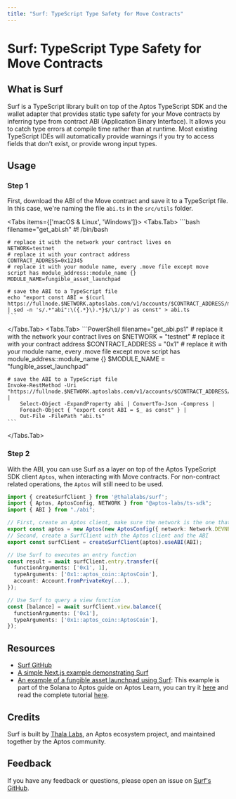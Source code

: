 ```yaml
---
title: "Surf: TypeScript Type Safety for Move Contracts"
---
```




# Surf: TypeScript Type Safety for Move Contracts

## What is Surf

Surf is a TypeScript library built on top of the Aptos TypeScript SDK and the wallet adapter that provides static type safety for your Move contracts by inferring type from contract ABI (Application Binary Interface). It allows you to catch type errors at compile time rather than at runtime. Most existing TypeScript IDEs will automatically provide warnings if you try to access fields that don't exist, or provide wrong input types.

## Usage

<Steps>

### Step 1

First, download the ABI of the Move contract and save it to a TypeScript file. In this case, we're naming the file `abi.ts` in the `src/utils` folder.

<Tabs items={['macOS & Linux', 'Windows']}>
  <Tabs.Tab>
    ```bash filename="get_abi.sh"
    #! /bin/bash

    # replace it with the network your contract lives on
    NETWORK=testnet
    # replace it with your contract address
    CONTRACT_ADDRESS=0x12345
    # replace it with your module name, every .move file except move script has module_address::module_name {}
    MODULE_NAME=fungible_asset_launchpad

    # save the ABI to a TypeScript file
    echo "export const ABI = $(curl https://fullnode.$NETWORK.aptoslabs.com/v1/accounts/$CONTRACT_ADDRESS/module/$MODULE_NAME | sed -n 's/.*"abi":\({.*}\).*}$/\1/p') as const" > abi.ts
    ```
  </Tabs.Tab>
  <Tabs.Tab>
    ```PowerShell filename="get_abi.ps1"
    # replace it with the network your contract lives on
    $NETWORK = "testnet"
    # replace it with your contract address
    $CONTRACT_ADDRESS = "0x1"
    # replace it with your module name, every .move file except move script has module_address::module_name {}
    $MODULE_NAME = "fungible_asset_launchpad"

    # save the ABI to a TypeScript file
    Invoke-RestMethod -Uri "https://fullnode.$NETWORK.aptoslabs.com/v1/accounts/$CONTRACT_ADDRESS/module/$MODULE_NAME" |
        Select-Object -ExpandProperty abi | ConvertTo-Json -Compress |
        Foreach-Object { "export const ABI = $_ as const" } |
        Out-File -FilePath "abi.ts"
    ```
  </Tabs.Tab>
</Tabs>

### Step 2

With the ABI, you can use Surf as a layer on top of the Aptos TypeScript SDK client `Aptos`, when interacting with Move contracts. For non-contract related operations, the `Aptos` will still need to be used.

```ts filename="src/utils/aptos.ts"
import { createSurfClient } from '@thalalabs/surf';
import { Aptos, AptosConfig, NETWORK } from "@aptos-labs/ts-sdk";
import { ABI } from "./abi";

// First, create an Aptos client, make sure the network is the one that contract lives on
export const aptos = new Aptos(new AptosConfig({ network: Network.DEVNET }));
// Second, create a SurfClient with the Aptos client and the ABI
export const surfClient = createSurfClient(aptos).useABI(ABI);

// Use Surf to executes an entry function
const result = await surfClient.entry.transfer({
  functionArguments: ['0x1', 1],
  typeArguments: ['0x1::aptos_coin::AptosCoin'],
  account: Account.fromPrivateKey(...),
});

// Use Surf to query a view function
const [balance] = await surfClient.view.balance({
  functionArguments: ['0x1'],
  typeArguments: ['0x1::aptos_coin::AptosCoin'],
});
```

</Steps>

## Resources

- [Surf GitHub](https://github.com/ThalaLabs/surf)
- [A simple Next.js example demonstrating Surf](https://github.com/ThalaLabs/surf/tree/main/example)
- [An example of a fungible asset launchpad using Surf](https://github.com/aptos-labs/move-by-examples/tree/main/fungible-asset-launchpad): This example is part of the Solana to Aptos guide on Aptos Learn, you can try it [here](https://fungible-asset-launchpad.vercel.app/) and read the complete tutorial [here](https://learn.aptoslabs.com/en/tutorials/aptogotchi-intermediate/fungible-assets?workshop=solana-to-aptos).

## Credits

Surf is built by [Thala Labs](https://thala.fi/), an Aptos ecosystem project, and maintained together by the Aptos community.

## Feedback

If you have any feedback or questions, please open an issue on [Surf's GitHub](https://github.com/ThalaLabs/surf/issues).
